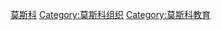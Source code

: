 {{Commons category|Colleges in Moscow}}

[[Category:俄罗斯大学|莫斯科]]
[[Category:莫斯科组织|Category:莫斯科组织]]
[[Category:莫斯科教育|Category:莫斯科教育]]